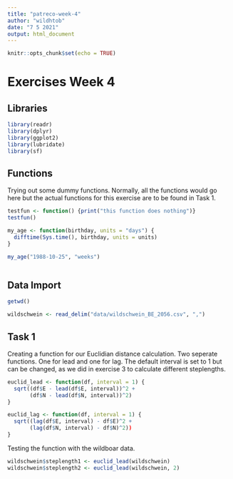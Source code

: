 ```yaml
---
title: "patreco-week-4"
author: "wildhtob"
date: "7 5 2021"
output: html_document
---
```


```r
knitr::opts_chunk$set(echo = TRUE)
```

# Exercises Week 4

## Libraries

```r

library(readr)        
library(dplyr)        
library(ggplot2)      
library(lubridate)
library(sf) 

```

## Functions

Trying out some dummy functions. Normally, all the functions would go here but the actual functions for this exercise are to be found in Task 1.

```r

testfun <- function() {print("this function does nothing")}
testfun()

my_age <- function(birthday, units = "days") {
  difftime(Sys.time(), birthday, units = units)
}

my_age("1988-10-25", "weeks")



```

## Data Import

```r

getwd()

wildschwein <- read_delim("data/wildschwein_BE_2056.csv", ",")


```

## Task 1

Creating a function for our Euclidian distance calculation. Two seperate functions. One for lead and one for lag. The default interval is set to 1 but can be changed, as we did in exercise 3 to calculate different steplengths.

```r

euclid_lead <- function(df, interval = 1) {
  sqrt((df$E - lead(df$E, interval))^2 + 
       (df$N - lead(df$N, interval))^2)
}

euclid_lag <- function(df, interval = 1) {
  sqrt((lag(df$E, interval) - df$E)^2 + 
       (lag(df$N, interval) - df$N)^2))
}

```

Testing the function with the wildboar data.

```r

wildschwein$steplength1 <- euclid_lead(wildschwein)
wildschwein$steplength2 <- euclid_lead(wildschwein, 2)

```
